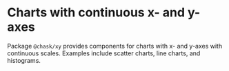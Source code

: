 
<Meta title="Charts/XY/Overview" />

# Charts with continuous x- and y-axes

Package `@chask/xy` provides components for charts with x- and y-axes with continuous scales. Examples include scatter charts, line charts, and histograms.
